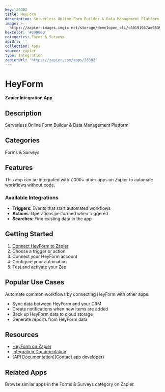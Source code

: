 ```yaml
---
key: 26302
title: HeyForm
description: Serverless Online Form Builder & Data Management Platform
image: >-
  https://zapier-images.imgix.net/storage/developer_cli/c60191967ae9539f067b276b4d367a79.png?auto=format%2Ccompress&ixlib=python-3.0.0&q=50
hexColor: '#000000'
categories: Forms & Surveys
apiUrl: ''
collection: Apps
source: zapier
type: Integration
zapierUrl: 'https://zapier.com/apps/26302'
---
```

# HeyForm

**Zapier Integration App**

## Description

Serverless Online Form Builder & Data Management Platform

## Categories

Forms & Surveys

## Features

This app can be integrated with 7,000+ other apps on Zapier to automate workflows without code.

### Available Integrations

- **Triggers**: Events that start automated workflows
- **Actions**: Operations performed when triggered
- **Searches**: Find existing data in the app

## Getting Started

1. [Connect HeyForm to Zapier](https://zapier.com/apps/26302)
2. Choose a trigger or action
3. Connect your HeyForm account
4. Configure your automation
5. Test and activate your Zap

## Popular Use Cases

Automate common workflows by connecting HeyForm with other apps:

- Sync data between HeyForm and your CRM
- Create notifications when new items are added
- Back up HeyForm data to cloud storage
- Generate reports from HeyForm data

## Resources

- [HeyForm on Zapier](https://zapier.com/apps/26302)
- [Integration Documentation](https://zapier.com/apps/26302/integrations)
- [API Documentation](Contact app developer)

## Related Apps

Browse similar apps in the Forms & Surveys category on Zapier.

